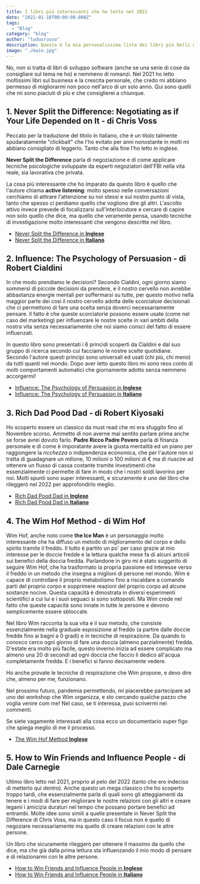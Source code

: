```yaml
---
title: I libri più interessanti che ho letto nel 2021
date: "2022-01-18T00:00:00.000Z"
tags:
  - "Blog"
category: "blog"
author: "ludusrusso"
description: Questa è la mia personalissima lista dei libri più belli ed interessanti che ho letto nel 2021
image: "./main.jpg"
---
```


No, non si tratta di libri di sviluppo software (anche se una serie di cose da consigliare sul tema ne ho) e nemmeno di romanzi. Nel 2021 ho letto moltissimi libri sul business e la crescita personale, che credo mi abbiano
permesso di migliorarmi non poco nell'arco di un solo anno. Qui sono quelli che mi sono piaciuti di più e che
consiglierei a chiunque.

## 1. Never Split the Difference: Negotiating as if Your Life Depended on It - di Chris Voss

Peccato per la traduzione del titolo in italiano, che è un titolo talmente spudaratamente "clickbait" che l'ho evitato per anni nonostante in molti mi abbiano consigliato di leggerlo. Tanto che alla fine l'ho letto in inglese.

**Never Split the Difference** parla di negoziazione e di come applicare tecniche psicologiche sviluppate da esperti
negoziatori dell'FBI nella vita reale, sia lavorativa che privata.

La cosa più interessante che ho imparato da questo
libro è quello che l'autore chiama **active listening**: molto spesso nelle conversazioni cerchiamo di attirare l'attenzione
su noi stessi e sul nostro punto di vista, tanto che spesso ci perdiamo quello che vogliono dire gli altri. L'ascolto attivo invece prevede di focalizzarsi sull'interlocutore e cercare di capire non solo quello che dice, ma quello che veramente pensa, usando tecniche di investigazione molto interessanti che vengono descritte nel libro.

- [Never Split the Difference in **Inglese**](https://amzn.to/3nhspD9)
- [Never Split the Difference in **Italiano**](https://amzn.to/3HWdshA)

## 2. Influence: The Psychology of Persuasion - di Robert Cialdini

In che modo prendiamo le decisioni? Secondo Cialdini, ogni giorno siamo sommersi di piccole decisioni da prendere, e il
nostro cervello non avrebbe abbastanza energie mentali per soffermarsi su tutte, per questo motivo nella maggior parte dei cosi il nostro cervello adotta delle scorciatoie decisionali che ci permettono di fare una scelta senza doverci
necessariamente pensare. Il fatto è che queste scorciatorie possono essere usate (come nel caso del marketing) per influenzare le nostre scelte in vari ambiti della nostra vita senza necessariamente che noi siamo consci del fatto di
essere influenzati.

In questo libro sono presentati i 6 princidi scoperti da Cialdini e dal suo gruppo di ricerca secondo cui facciamo le nostre scelte quotidiane. Secondo l'autore questi principi sono universali ed usati (chi più, chi meno) da tutti quanti nel mondo. Dopo aver letto questo libro mi sono reos conto di molti comportamenti automatici che giornamente adotto senza nemmeno accorgermi!

- [Influence: The Psychology of Persuasion in **Inglese**](https://amzn.to/3GaLdeN)
- [Influence: The Psychology of Persuasion in **Italiano**](https://amzn.to/3r5Venb)

## 3. Rich Dad Pood Dad - di Robert Kiyosaki

Ho scoperto essere un classico da must read che mi era sfuggito fino al Novembre scorso. Ammetto di non averne mai sentito
parlare prima anche se forse avrei dovuto farlo. **Padre Ricco Padre Povero** parla di finanza personale e di come è imporatante avere la giusta mentalità ed un piano per raggiongere la _ricchezza_ o indipendenza economica, che per l'autore non si tratta di guadagnare un milione, 10 milioni o 100 milioni di € ma di riuscire ad ottenere un flusso di cassa costante tramite investimenti che essenzialmente ci permette di fare in modo che i nostri soldi lavorino per noi. Molti spunti sono super interessanti, e sicuramente è uno dei libro che rileggerò nel 2022 per approfondirlo meglio.

- [Rich Dad Pood Dad in **Inglese**](https://amzn.to/3GcaBRk)
- [Rich Dad Pood Dad in **Italiano**](https://amzn.to/3qhfkvm)

## 4. The Wim Hof Method - di Wim Hof

Wim Hof, anche noto come **the Ice Man** è un personaggio molto interessante che ha diffuso un metodo di miglioramento
del corpo e dello spirito tramite il freddo. Il tutto è partito un po' per caso grazie al mio interesse per le doccie fredde
e la lettura qualche mese fa di alcuni articoli sui benefici della doccia fredda. Parlandone in giro mi è stato suggerito di seguire Wim Hof, che ha trasformato la propria passione ed interesse verso il freddo in un metodo che insegna a miglioni di persone nel mondo. Wim è capace di controllare il proprio metabolismo fino a riscaldare a comando parti del proprio corpo e sopprimere reazioni del proprio corpo ad alcune sostanze nocive. Questa capacità è dimostrata in diversi esperimenti scientifici a cui lui e i suoi seguaci si sono sottoposti. Ma Wim crede nel fatto che queste capacità sono innate in tutte le persone e devono semplicemente essere sbloccate.

Nel libro Wim racconta la sua vita e il suo metodo, che consiste essenzialmente nella graduale esposizione al freddo (a partire dalle doccie fredde fino ai bagni a 0 gradi) e in tecniche di respirazione. Da quando lo conosco cerco ogni giorno di fare una doccia (almeno parzialmente) fredda. D'estate era molto più facile, questo inverno inizia ad essere complicato ma almeno una 20 di secondi ad ogni doccia che faccio li dedico all'acqua completamente fredda. E i benefici si fanno decisamente vedere.

Ho anche provate le tecniche di respirazione che Wim propone, e devo dire che, almeno per me, funzionano.

Nel prossimo futuro, pandemia permettendo, mi piacerebbe partecipare ad uno dei workshop che Wim organizza, e sto cercando qualche pazzo che voglia venire com me! Nel caso, se ti interessa, puoi scrivermi nei commenti.

Se siete vagamente interessati alla cosa ecco un documentario super figo che spiega meglio di me il processo.

<YouTube videoId="8cvhwquPqJ0" />

- [The Wim Hof Method **Inglese**](https://amzn.to/3HWpurh)

## 5. How to Win Friends and Influence People - di Dale Carnegie

Ultimo libro letto nel 2021, proprio al pelo del 2022 (tanto che ero indeciso di metterlo qui dentro). Anche questo un mega classico che ho scoperto troppo tardi, che essenzialmente parla di quali sono gli atteggiamenti da tenere e i modi di fare
per migliorare le nostre relazioni con gli altri e creare legami i amicizia duraturi nel tempo che possano portare benefici ad entrambi. Molte idee sono simili a quelle presentate in Never Split the Difference di Chris Voss, ma in questo caso il focus non è quello di negoziare necessariamente ma quello di creare relazioni con le altre persone.

Un libro che sicuramente rileggerò per ottenere il massimo da quello che dice, ma che già dalla prima lettura sta influenzando il mio modo di pensare e di relazionarmi con le altre persone.

- [How to Win Friends and Influence People in **Inglese**](https://amzn.to/3r8dEUs)
- [How to Win Friends and Influence People in **Italiano**](https://amzn.to/32ZDXUR)
